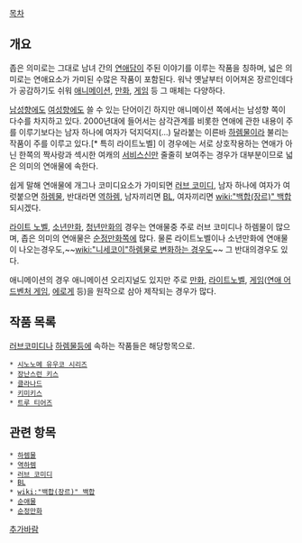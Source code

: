 [[목차]]
== 개요 ==
좁은 의미로는 그대로 남녀 간의 [[연애]]담이 주된 이야기를 이루는 작품을 칭하며, 넓은 의미로는 연애요소가 가미된 수많은 작품이 포함된다. 워낙 옛날부터 이어져온 장르인데다가 공감하기도 쉬워 [[애니메이션]], [[만화]], [[게임]] 등 그 매체는 다양하다.

[[남성향]]에도 [[여성향]]에도 쓸 수 있는 단어이긴 하지만 애니메이션 쪽에서는 남성향 쪽이 다수를 차지하고 있다. 2000년대에 들어서는 삼각관계를 비롯한 연애에 관한 내용이 주를 이루기보다는 남자 하나에 여자가 덕지덕지(...) 달라붙는 이른바 [[하렘물]]이라 불리는 작품이 주를 이루고 있다.[* 특히 라이트노벨] 이 경우에는 서로 상호작용하는 연애가 아닌 한쪽의 짝사랑과 섹시한 여캐의 [[서비스신]]만 줄줄히 보여주는 경우가 대부분이므로 넓은 의미의 연애물에 속한다.

쉽게 말해 연애물에 개그나 코미디요소가 가미되면 [[러브 코미디]], 남자 하나에 여자가 여럿붙으면 [[하렘물]], 반대라면 [[역하렘]], 남자끼리면 [[BL]], 여자끼리면 [[wiki:"백합(장르)" 백합]] 되시겠다.

[[라이트 노벨]], [[소년만화]], [[청년만화]]의 경우는 연애물중 주로 러브 코미디나 하렘물이 많으며, 좁은 의미의 연애물은 [[순정만화]]쪽에 많다. 물론 라이트노벨이나 소년만화에 연애물이 나오는경우도,~~[[wiki:"니세코이"하렘물로 변화하는 경우도]]~~ 그 반대의경우도 있다.

애니메이션의 경우 애니메이션 오리지널도 있지만 주로 [[만화]], [[라이트노벨]], [[게임]]([[연애 어드벤처 게임]], [[에로게]] 등)을 원작으로 삼아 제작되는 경우가 많다.

== 작품 목록 ==
[[러브코미디]]나 [[하렘물]]등에 속하는 작품들은 해당항목으로.

 * [[시노노메 유우코 시리즈]]
 * [[장난스런 키스]]
 * [[클라나드]]
 * [[키미키스]]
 * [[트루 티어즈]]

== 관련 항목 ==
 * [[하렘물]]
 * [[역하렘]]
 * [[러브 코미디]]
 * [[BL]]
 * [[wiki:"백합(장르)" 백합]]
 * [[순애물]]
 * [[순정만화]]


[[추가바람]]
